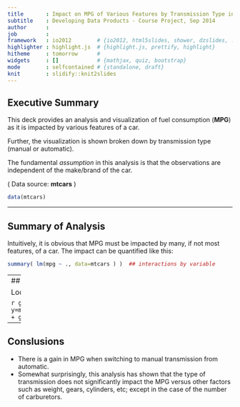 ```yaml
---
title       : Impact on MPG of Various Features by Transmission Type in mtcars Data
subtitle    : Developing Data Products - Course Project, Sep 2014
author      : 
job         : 
framework   : io2012        # {io2012, html5slides, shower, dzslides, ...}
highlighter : highlight.js  # {highlight.js, prettify, highlight}
hitheme     : tomorrow      # 
widgets     : []            # {mathjax, quiz, bootstrap}
mode        : selfcontained # {standalone, draft}
knit        : slidify::knit2slides
---
```


## Executive Summary


This deck provides an analysis and visualization of fuel consumption (**MPG**) as it is impacted by various features of a car.

Further, the visualization is shown broken down by transmission type (manual or automatic).

The fundamental *assumption* in this analysis is that the observations are independent of the make/brand of the car.

( Data source: **mtcars** )

```r
data(mtcars)
```

---

## Summary of Analysis

Intuitively, it is obvious that MPG must be impacted by many, if not most features, of a car. The impact can be quantified like this:
```r
summary( lm(mpg ~ ., data=mtcars ) )  ## interactions by variable
```

---
## Summary of Analysis (*contd.*)

Looking at MPG by weight:

```r
ggplot(mtcars, aes(x=wt, y=mpg))+geom_point()+geom_smooth(aes(group=as.factor(mtcars$am)),method="lm") +
  ggtitle("MPG by Weight grouped by Transmission Type")
```

---
## Conslusions

* There is a gain in MPG when switching to manual transmission from automatic.
* Somewhat surprisingly, this analysis has shown that the type of transmission does not significantly impact the MPG versus other factors such as weight, gears, cylinders, etc; except in the case of the number of carburetors.



